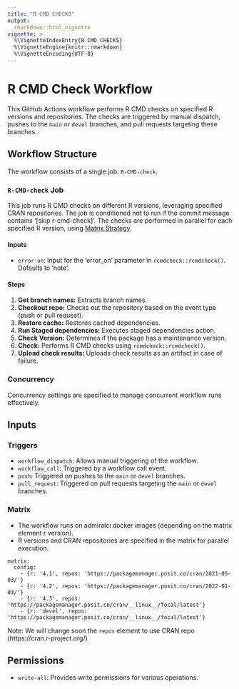 ```yaml
---
title: "R CMD CHECKS"
output: 
  rmarkdown::html_vignette
vignette: >
  %\VignetteIndexEntry{R CMD CHECKS}
  %\VignetteEngine{knitr::rmarkdown}
  %\VignetteEncoding{UTF-8}
---
```



# R CMD Check Workflow

This GitHub Actions workflow performs R CMD checks on specified R versions and repositories. The checks are triggered by manual dispatch, pushes to the `main` or `devel` branches, and pull requests targeting these branches.

## Workflow Structure

The workflow consists of a single job: `R-CMD-check`.

### `R-CMD-check` Job

This job runs R CMD checks on different R versions, leveraging specified CRAN repositories. The job is conditioned not to run if the commit message contains '[skip r-cmd-check]'. The checks are performed in parallel for each specified R version, using [Matrix Strategy](#matrix).


#### Inputs

- `error-on`: Input for the 'error_on' parameter in `rcmdcheck::rcmdcheck()`. Defaults to 'note'.

#### Steps

1. **Get branch names:** Extracts branch names.
2. **Checkout repo:** Checks out the repository based on the event type (push or pull request).
3. **Restore cache:** Restores cached dependencies.
4. **Run Staged dependencies:** Executes staged dependencies action.
5. **Check Version:** Determines if the package has a maintenance version.
6. **Check:** Performs R CMD checks using `rcmdcheck::rcmdcheck()`.
7. **Upload check results:** Uploads check results as an artifact in case of failure.

### Concurrency

Concurrency settings are specified to manage concurrent workflow runs effectively.

## Inputs

### Triggers

- `workflow_dispatch`: Allows manual triggering of the workflow.
- `workflow_call`: Triggered by a workflow call event.
- `push`: Triggered on pushes to the `main` or `devel` branches.
- `pull_request`: Triggered on pull requests targeting the `main` or `devel` branches.

### Matrix

- The workflow runs on admiralci docker images (depending on the matrix element r version).
- R versions and CRAN repositories are specified in the matrix for parallel execution.

```
matrix:
  config:
    - {r: '4.1', repos: 'https://packagemanager.posit.co/cran/2021-05-03/'}
    - {r: '4.2', repos: 'https://packagemanager.posit.co/cran/2022-01-03/'}
    - {r: '4.3', repos: 'https://packagemanager.posit.co/cran/__linux__/focal/latest'}
    - {r: 'devel', repos: 'https://packagemanager.posit.co/cran/__linux__/focal/latest'}
```

Note: We will change soon the `repos` element to use CRAN repo (https://cran.r-project.org/)

## Permissions

- `write-all`: Provides write permissions for various operations.
